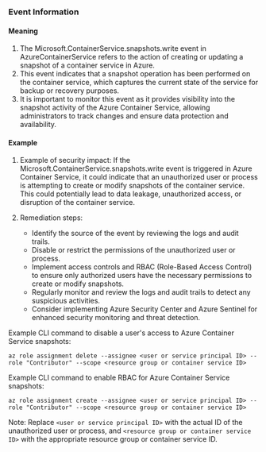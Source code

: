 
### Event Information

#### Meaning

1. The Microsoft.ContainerService.snapshots.write event in AzureContainerService refers to the action of creating or updating a snapshot of a container service in Azure.
2. This event indicates that a snapshot operation has been performed on the container service, which captures the current state of the service for backup or recovery purposes.
3. It is important to monitor this event as it provides visibility into the snapshot activity of the Azure Container Service, allowing administrators to track changes and ensure data protection and availability.

#### Example

1. Example of security impact: If the Microsoft.ContainerService.snapshots.write event is triggered in Azure Container Service, it could indicate that an unauthorized user or process is attempting to create or modify snapshots of the container service. This could potentially lead to data leakage, unauthorized access, or disruption of the container service.

2. Remediation steps:
   - Identify the source of the event by reviewing the logs and audit trails.
   - Disable or restrict the permissions of the unauthorized user or process.
   - Implement access controls and RBAC (Role-Based Access Control) to ensure only authorized users have the necessary permissions to create or modify snapshots.
   - Regularly monitor and review the logs and audit trails to detect any suspicious activities.
   - Consider implementing Azure Security Center and Azure Sentinel for enhanced security monitoring and threat detection.

Example CLI command to disable a user's access to Azure Container Service snapshots:
```
az role assignment delete --assignee <user or service principal ID> --role "Contributor" --scope <resource group or container service ID>
```

Example CLI command to enable RBAC for Azure Container Service snapshots:
```
az role assignment create --assignee <user or service principal ID> --role "Contributor" --scope <resource group or container service ID>
```

Note: Replace `<user or service principal ID>` with the actual ID of the unauthorized user or process, and `<resource group or container service ID>` with the appropriate resource group or container service ID.

